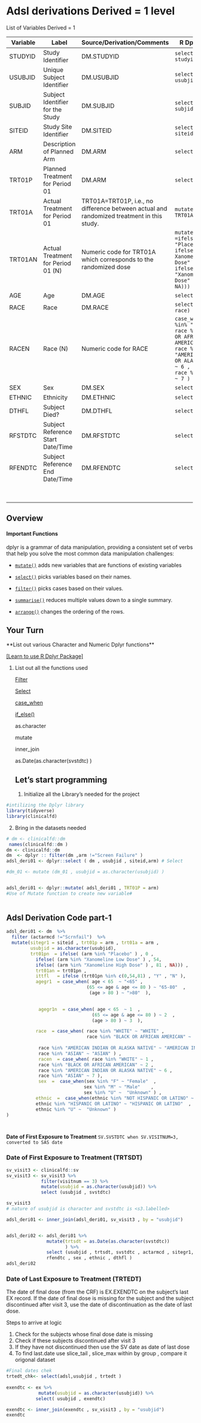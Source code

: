 # Adsl derivations Derived = 1 level {#Variable}

List of Variables Derived = 1

+--------------+------------------------------------+-------------------------------------------------------------------------------------------+--------------------------------------------------------------------------------------------------------------------------------------------------------------------------------------------------------------------+
| **Variable** | **Label**                          | **Source/Derivation/Comments**                                                            | R Dplyr Snippet                                                                                                                                                                                                    |
+==============+====================================+===========================================================================================+====================================================================================================================================================================================================================+
| STUDYID      | Study Identifier                   | DM.STUDYID                                                                                | `select ( dm , studyid)`                                                                                                                                                                                           |
+--------------+------------------------------------+-------------------------------------------------------------------------------------------+--------------------------------------------------------------------------------------------------------------------------------------------------------------------------------------------------------------------+
| USUBJID      | Unique Subject Identifier          | DM.USUBJID                                                                                | `select ( dm , usubjid)`                                                                                                                                                                                           |
+--------------+------------------------------------+-------------------------------------------------------------------------------------------+--------------------------------------------------------------------------------------------------------------------------------------------------------------------------------------------------------------------+
| SUBJID       | Subject Identifier for the Study   | DM.SUBJID                                                                                 | `select ( dm , subjid)`                                                                                                                                                                                            |
+--------------+------------------------------------+-------------------------------------------------------------------------------------------+--------------------------------------------------------------------------------------------------------------------------------------------------------------------------------------------------------------------+
| SITEID       | Study Site Identifier              | DM.SITEID                                                                                 | `select ( dm , siteid)`                                                                                                                                                                                            |
+--------------+------------------------------------+-------------------------------------------------------------------------------------------+--------------------------------------------------------------------------------------------------------------------------------------------------------------------------------------------------------------------+
| ARM          | Description of Planned Arm         | DM.ARM                                                                                    | `select ( dm , arm)`                                                                                                                                                                                               |
+--------------+------------------------------------+-------------------------------------------------------------------------------------------+--------------------------------------------------------------------------------------------------------------------------------------------------------------------------------------------------------------------+
| TRT01P       | Planned Treatment for Period 01    | DM.ARM                                                                                    | `select ( dm , arm)`                                                                                                                                                                                               |
+--------------+------------------------------------+-------------------------------------------------------------------------------------------+--------------------------------------------------------------------------------------------------------------------------------------------------------------------------------------------------------------------+
| TRT01A       | Actual Treatment for Period 01     | TRT01A=TRT01P, i.e., no difference between actual and randomized treatment in this study. | `mutate ( dm , TRT01A= ARM)`                                                                                                                                                                                       |
+--------------+------------------------------------+-------------------------------------------------------------------------------------------+--------------------------------------------------------------------------------------------------------------------------------------------------------------------------------------------------------------------+
| TRT01AN      | Actual Treatment for Period 01 (N) | Numeric code for TRT01A which corresponds to the randomized dose                          | `mutate( trt01pn  =ifelse( (arm %in% "Placebo" ) , 0 , ifelse( (arm %in% Xanomeline Low Dose" ) , 54, ifelse( (arm %in% "Xanomeline High Dose" ) , 81 , NA)))`                                                     |
+--------------+------------------------------------+-------------------------------------------------------------------------------------------+--------------------------------------------------------------------------------------------------------------------------------------------------------------------------------------------------------------------+
| AGE          | Age                                | DM.AGE                                                                                    | `select ( dm , age)`                                                                                                                                                                                               |
+--------------+------------------------------------+-------------------------------------------------------------------------------------------+--------------------------------------------------------------------------------------------------------------------------------------------------------------------------------------------------------------------+
| RACE         | Race                               | DM.RACE                                                                                   | `select ( dm , race)`                                                                                                                                                                                              |
+--------------+------------------------------------+-------------------------------------------------------------------------------------------+--------------------------------------------------------------------------------------------------------------------------------------------------------------------------------------------------------------------+
| RACEN        | Race (N)                           | Numeric code for RACE                                                                     | `case_when( race %in% "WHITE" ~ 1 , race %in% "BLACK OR AFRICAN AMERICAN" ~ 2 ,                           race %in% "AMERICAN INDIAN OR ALASKA NATIVE" ~ 6 ,                              race %in% "ASIAN" ~ 7 )` |
+--------------+------------------------------------+-------------------------------------------------------------------------------------------+--------------------------------------------------------------------------------------------------------------------------------------------------------------------------------------------------------------------+
| SEX          | Sex                                | DM.SEX                                                                                    | `select(dm,sex)`                                                                                                                                                                                                   |
+--------------+------------------------------------+-------------------------------------------------------------------------------------------+--------------------------------------------------------------------------------------------------------------------------------------------------------------------------------------------------------------------+
| ETHNIC       | Ethnicity                          | DM.ETHNIC                                                                                 | `select(dm,ethnic)`                                                                                                                                                                                                |
+--------------+------------------------------------+-------------------------------------------------------------------------------------------+--------------------------------------------------------------------------------------------------------------------------------------------------------------------------------------------------------------------+
| DTHFL        | Subject Died?                      | DM.DTHFL                                                                                  | `select(dm,dthfl)`                                                                                                                                                                                                 |
+--------------+------------------------------------+-------------------------------------------------------------------------------------------+--------------------------------------------------------------------------------------------------------------------------------------------------------------------------------------------------------------------+
| RFSTDTC      | Subject Reference Start Date/Time  | DM.RFSTDTC                                                                                | `select(dm,rfstdtc)`                                                                                                                                                                                               |
+--------------+------------------------------------+-------------------------------------------------------------------------------------------+--------------------------------------------------------------------------------------------------------------------------------------------------------------------------------------------------------------------+
| RFENDTC      | Subject Reference End Date/Time    | DM.RFENDTC                                                                                | `select(dm,rfendtc)`                                                                                                                                                                                               |
+--------------+------------------------------------+-------------------------------------------------------------------------------------------+--------------------------------------------------------------------------------------------------------------------------------------------------------------------------------------------------------------------+
|              |                                    |                                                                                           |                                                                                                                                                                                                                    |
+--------------+------------------------------------+-------------------------------------------------------------------------------------------+--------------------------------------------------------------------------------------------------------------------------------------------------------------------------------------------------------------------+
|              |                                    |                                                                                           |                                                                                                                                                                                                                    |
+--------------+------------------------------------+-------------------------------------------------------------------------------------------+--------------------------------------------------------------------------------------------------------------------------------------------------------------------------------------------------------------------+
|              |                                    |                                                                                           |                                                                                                                                                                                                                    |
+--------------+------------------------------------+-------------------------------------------------------------------------------------------+--------------------------------------------------------------------------------------------------------------------------------------------------------------------------------------------------------------------+
|              |                                    |                                                                                           |                                                                                                                                                                                                                    |
+--------------+------------------------------------+-------------------------------------------------------------------------------------------+--------------------------------------------------------------------------------------------------------------------------------------------------------------------------------------------------------------------+
|              |                                    |                                                                                           |                                                                                                                                                                                                                    |
+--------------+------------------------------------+-------------------------------------------------------------------------------------------+--------------------------------------------------------------------------------------------------------------------------------------------------------------------------------------------------------------------+
|              |                                    |                                                                                           |                                                                                                                                                                                                                    |
+--------------+------------------------------------+-------------------------------------------------------------------------------------------+--------------------------------------------------------------------------------------------------------------------------------------------------------------------------------------------------------------------+
|              |                                    |                                                                                           |                                                                                                                                                                                                                    |
+--------------+------------------------------------+-------------------------------------------------------------------------------------------+--------------------------------------------------------------------------------------------------------------------------------------------------------------------------------------------------------------------+
|              |                                    |                                                                                           |                                                                                                                                                                                                                    |
+--------------+------------------------------------+-------------------------------------------------------------------------------------------+--------------------------------------------------------------------------------------------------------------------------------------------------------------------------------------------------------------------+

## Overview

#### Important Functions {.history}

dplyr is a grammar of data manipulation, providing a consistent set of verbs that help you solve the most common data manipulation challenges:

-   [`mutate()`](https://dplyr.tidyverse.org/reference/mutate.html) adds new variables that are functions of existing variables

-   [`select()`](https://dplyr.tidyverse.org/reference/select.html) picks variables based on their names.

-   [`filter()`](https://dplyr.tidyverse.org/reference/filter.html) picks cases based on their values.

-   [`summarise()`](https://dplyr.tidyverse.org/reference/summarise.html) reduces multiple values down to a single summary.

-   [`arrange()`](https://dplyr.tidyverse.org/reference/arrange.html) changes the ordering of the rows.

## Your Turn {.exercise}

\*\*List out various Character and Numeric Dplyr functions\*\*

[[Learn to use R Dplyr Package]](https://dplyr.tidyverse.org/)

1.  List out all the functions used

    [Filter](https://dplyr.tidyverse.org/reference/filter_all.html?q=filter "Filter within a selection of variables")

    [Select](https://dplyr.tidyverse.org/reference/select.html "Used to select the variables needed")

    [case_when](https://dplyr.tidyverse.org/reference/case_when.html?q=case%20_%20when "R equivalent of the SQL CASE WHEN statement. If no cases match, NA is returned")

    [if_else()](https://dplyr.tidyverse.org/reference/if_else.html?q=if%20_%20else "Compared to the base ifelse(), this function is more strict. It checks that true and false are the same type")

    as.character

    mutate

    inner_join

    as.Date(as.character(svstdtc) )

    ## Let's start programming

    1.  Initialize all the Library's needed for the project

```r
#intilizing the Dplyr library
library(tidyverse)
library(clinicalfd)
```

2.  Bring in the datasets needed

```r
# dm <- clinicalfd::dm 
 names(clinicalfd::dm )
dm <- clinicalfd::dm
dm  <- dplyr :: filter(dm ,arm !="Screen Failure" )
adsl_deri01 <- dplyr::select ( dm , usubjid , siteid,arm) # Select 

#dm_01 <- mutate (dm_01 , usubjid = as.character(usubjid) )


adsl_deri01 <- dplyr::mutate( adsl_deri01 , TRT01P = arm) 
#Use of Mutate function to create new variable#
 
```

## Adsl Derivation Code part-1

```r
adsl_deri01 <- dm  %>% 
  filter (actarmcd !="Scrnfail")  %>% 
  mutate(sitegr1 = siteid , trt01p = arm , trt01a = arm , 
         usubjid = as.character(usubjid),
         trt01pn  = ifelse( (arm %in% "Placebo" ) , 0 ,
           ifelse( (arm %in% "Xanomeline Low Dose" ) , 54,
           ifelse( (arm %in% "Xanomeline High Dose" ) , 81 , NA))) ,
           trt01an = trt01pn ,
           ittfl   = ifelse (trt01pn %in% c(0,54,81) , "Y" , "N" ),
           agegr1  = case_when( age < 65  ~ "<65" , 
                              (65 <= age & age <= 80 ) ~ "65-80"  , 
                               (age > 80 ) ~ ">80"  ),

           
            agegr1n  = case_when( age < 65  ~ 1  , 
                                (65 <= age & age <= 80 ) ~ 2  , 
                                (age > 80 ) ~ 3  ),

           race  = case_when( race %in% "WHITE" ~ "WHITE" , 
                              race %in% "BLACK OR AFRICAN AMERICAN" ~                                "BLACK OR AFRICAN AMERICAN" ,
                              
            race %in% "AMERICAN INDIAN OR ALASKA NATIVE" ~ "AMERICAN INDIAN OR ALASKA NATIVE" ,
            race %in% "ASIAN" ~ "ASIAN" ) , 
            racen  = case_when( race %in% "WHITE" ~ 1 , 
            race %in% "BLACK OR AFRICAN AMERICAN" ~ 2 ,
            race %in% "AMERICAN INDIAN OR ALASKA NATIVE" ~ 6 ,
            race %in% "ASIAN" ~ 7 ),
            sex  =  case_when(sex %in% "F" ~ "Female"  , 
                             sex %in% "M" ~ "Male"    , 
                             sex %in% "U" ~  "Unknown" ) , 
           ethnic  =  case_when(ethnic %in% "NOT HISPANIC OR LATINO" ~ "NOT HISPANIC OR LATINO"  , 
           ethnic %in% "HISPANIC OR LATINO" ~ "HISPANIC OR LATINO"  , 
           ethnic %in% "U" ~  "Unknown" )
)




```

<div>

**Date of First Exposure to Treatment** `SV.SVSTDTC when SV.VISITNUM=3, converted to SAS date`

</div>

### **Date of First Exposure to Treatment (TRTSDT)**

```r
sv_visit3 <- clinicalfd::sv   
sv_visit3 <- sv_visit3 %>% 
             filter(visitnum == 3) %>% 
             mutate(usubjid = as.character(usubjid)) %>% 
             select (usubjid , svstdtc)

sv_visit3
# nature of usubjid is character and svstdtc is <s3.labelled> 

adsl_deri01 <- inner_join(adsl_deri01, sv_visit3 , by = "usubjid")


adsl_deri02 <- adsl_deri01 %>%  
               mutate(trtsdt = as.Date(as.character(svstdtc)) 
                      ) %>% 
               select (usubjid , trtsdt, svstdtc , actarmcd , sitegr1, siteid , trt01p                , arm , trt01a , trt01pn ,trt01pn,ittfl,agegr1,age,agegr1n,race               ,racen,sex,ethnic , rfstdtc ,
               rfendtc , sex , ethnic , dthfl )
adsl_deri02

```

### Date of Last Exposure to Treatment  (TRTEDT) 

The date of final dose (from the CRF) is EX.EXENDTC on the subject's last EX record. If the date of final dose is missing for the subject and the subject discontinued after visit 3, use the date of discontinuation as the date of last dose.

Steps to arrive at logic

1.  Check for the subjects whose final dose date is missing
2.  Check if these subjects discontinued after visit 3
3.  If they have not discontinued then use the SV date as date of last dose
4.  To find last.date use slice_tail , slice_max within by group , compare it origonal dataset

```r
#Final dates chek 
trtedt_chk<- select(adsl,usubjid , trtedt )
 
exendtc <- ex %>% 
            mutate(usubjid = as.character(usubjid)) %>% 
           select( usubjid , exendtc)

exendtc <- inner_join(exendtc , sv_visit3 , by = "usubjid")
exendtc
```
